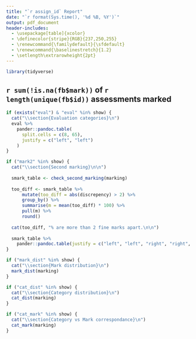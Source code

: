 ```yaml
---
title: "`r assign_id` Report"
date: "`r format(Sys.time(), '%d %B, %Y')`"
output: pdf_document
header-includes:
  - \usepackage[table]{xcolor}
  - \definecolor{stripe}{RGB}{237,250,255}
  - \renewcommand{\familydefault}{\sfdefault}
  - \renewcommand{\baselinestretch}{1.2} 
  - \setlength\extrarowheight{2pt}
---
```


```r
library(tidyverse)
```


## `r sum(!is.na(fb$mark))` of `r length(unique(fb$id))` assessments marked

```r

if (exists("eval") & "eval" %in% show) {
  cat("\\section{Evaluation categories}\n")
  eval %>%
    pander::pandoc.table(
      split.cells = c(8, 65),
      justify = c("left", "left")
    )
}
```


```r
if ("mark2" %in% show) {
  cat("\\section{Second marking}\n\n")
  
  smark_table <- check_second_marking(marking)
  
  too_diff <- smark_table %>%
      mutate(too_diff = abs(discrepency) > 2) %>%
      group_by() %>%
      summarise(m = mean(too_diff) * 100) %>%
      pull(m) %>%
      round()
  
  cat(too_diff, "% are more than 2 fine marks apart.\n\n")
  
  smark_table %>%
    pander::pandoc.table(justify = c("left", "left", "right", "right", "right"))
}
```


```r
if ("mark_dist" %in% show) {
  cat("\\section{Mark distribution}\n")
  mark_dist(marking)
}
```


```r
if ("cat_dist" %in% show) {
  cat("\\section{Category distribution}\n")
  cat_dist(marking)
}
```


```r
if ("cat_mark" %in% show) {
  cat("\\section{Category vs Mark correspondance}\n")
  cat_mark(marking)
}
```
